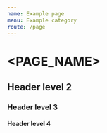 ```yaml
---
name: Example page
menu: Example category
route: /page
---
```

<!---
With the above settings, page name will be "Example page", its path will be hds.hel.fi/page and it will be a subitem of the "Example category" in the site navigation.
-->

<!---
Import all the needed components from HDS libraries.
-->

<!---
Import documentation specific components. You can view what is available in /site/src/components/ folder.
-->

# <PAGE_NAME>

<LargeParagraph>
    <!---
    With a couple of sentences, describe the page content and its meaning for the reader.
    -->
</LargeParagraph>

<!---
If you want to add more introductory content, you can do that below LargeParagraph section. Keep this relatively short and simple.
-->

## Header level 2

<!---
Add your content here. Note, to comply with site accessibility requirements, do not skip heading levels. After header level 2, the next should be header level 3, and so on.
-->

### Header level 3

<!---
Add your content here. Note, to comply with site accessibility requirements, do not skip heading levels. After header level 2, the next should be header level 3, and so on.
-->

#### Header level 4

<!---
Add your content here. Note, to comply with site accessibility requirements, do not skip heading levels. After header level 2, the next should be header level 3, and so on.
-->
